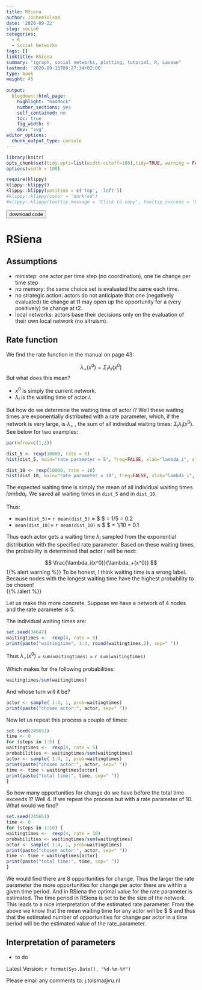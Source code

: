 ```yaml
---
title: RSiena
author: JochemTolsma
date: '2020-09-22'
slug: socio6
categories:
  - R
  - Social Networks
tags: []
linktitle: RSiena
summary: "igraph, social networks, plotting, tutorial, R, Lavaan"
lastmod: '2020-09-15T08:27:34+02:00'
type: book
weight: 45
 
output:
  blogdown::html_page:
    highlight: "haddock"
    number_sections: yes
    self_contained: no
    toc: true
    fig_width: 6
    dev: "svg"
editor_options: 
  chunk_output_type: console
---
```



<!--set global settings--> 
```r
library(knitr)
opts_chunk$set(tidy.opts=list(width.cutoff=100),tidy=TRUE, warning = FALSE, message = FALSE, cache=TRUE, attr.source = ".numberLines", class.source="highlightt")
options(width = 100)
```


<!--copy to clipboard-->
```r
require(klippy)
klippy::klippy()
klippy::klippy(position = c('top', 'left'))
#klippy::klippy(color = 'darkred')
#klippy::klippy(tooltip_message = 'Click to copy', tooltip_success = 'Done')
```
<!---
https://www.w3schools.com/w3css/w3css_buttons.asp
https://www.freecodecamp.org/news/a-quick-guide-to-styling-buttons-using-css-f64d4f96337f/
--->

<button onclick="window.location.href='static/index.Rmd';">download code</button>


# RSiena

## Assumptions

- ministep: one actor per time step (no coordination), one tie change per time step  
- no memory: the same choice set is evaluated the same each time.
- no strategic action: actors do not anticipate that one (negatively evaluated) tie change at t1 may open up the opportunity for a (very positively) tie change at t2. 
- local networks: actors base their decisions only on the evaluation of their own local network (no altruism). 

## Rate function

We find the rate function in the manual on page 43:

$$ \lambda_+(x^0)=\Sigma_i \lambda_i (x^0)$$ 
But what does this mean?  

- $x^0$ is simply the current network.  
- $\lambda_i$ is the waiting time of actor *i*.  

But how do we determine the waiting time of actor *i*? Well these waiting times are exponentially distributed with a rate parameter, which, if the network is very large, is  $\lambda_+$ , the sum of all individual waiting times: $\Sigma_i \lambda_i (x^0)$. See below for two examples: 

```r
par(mfrow=c(1,2))

dist_5 <- rexp(10000, rate = 5)
hist(dist_5, main="rate parameter = 5", freq=FALSE, xlab="lambda_i", xlim=c(0,2), ylim=c(0,9))

dist_10 <- rexp(10000, rate = 10)
hist(dist_10, main="rate parameter = 10", freq=FALSE, xlab="lambda_i", xlim=c(0,2), ylim=c(0,9))

```

The expected waiting time is simply the mean of all individual waiting times $lambda_i$. We saved all waiting times in `dist_5` and in `dist_10`. 

Thus:  

- `mean(dist_5)`= `r mean(dist_5)`  $\approx$ $ \frac{1}{\lambda_+} $ = 1/5 = 0.2  
- `mean(dist_10)`= `r mean(dist_10)` $\approx$ $ \frac{1}{\lambda_+} $ = 1/10 = 0.1

Thus each actor gets a waiting time $\lambda_i$ sampled from the exponential distribution with the specified rate parameter. Based on these waiting times, the probability is determined that actor *i* will be next: 


 $$ \frac{\lambda_i(x^0)}{\lambda_+(x^0)} $$
{{% alert warning %}}
To be honest, I think waiting time is a wrong label. Because nodes with the longest waiting time have the highest probability to be chosen!  
{{% /alert %}}

Let us make this more concrete. Suppose we have a network of 4 nodes and the rate parameter is 5. 

The individual waiting times are:  

```r
set.seed(34647)
waitingtimes <-  rexp(4, rate = 5)
print(paste("waitingtime", 1:4, round(waitingtimes,2), sep=" "))
```

Thus $\lambda_+(x^0)$ = `sum(waitingtimes)` = `r sum(waitingtimes)`

Which makes for the following probabilities: 

```r
waitingtimes/sum(waitingtimes)
```

And whose turn will it be?

```r
actor <- sample( 1:4, 1, prob=waitingtimes)
print(paste("chosen actor:", actor, sep=" "))
```

Now let us repeat this process a couple of times: 

```r
set.seed(245651)
time <- 0 
for (steps in 1:5) {
waitingtimes <-  rexp(4, rate = 5)
probabilities <- waitingtimes/sum(waitingtimes)
actor <- sample( 1:4, 1, prob=waitingtimes)
print(paste("chosen actor:", actor, sep=" "))
time <- time + waitingtimes[actor]
print(paste("total time:", time, sep=" "))
}

```

So how many opportunities for change do we have before the total time exceeds 1? Well 4. 
If we repeat the process but with a rate parameter of 10. What would we find? 

```r
set.seed(245651)
time <- 0 
for (steps in 1:10) {
waitingtimes <-  rexp(4, rate = 10)
probabilities <- waitingtimes/sum(waitingtimes)
actor <- sample( 1:4, 1, prob=waitingtimes)
print(paste("chosen actor:", actor, sep=" "))
time <- time + waitingtimes[actor]
print(paste("total time:", time, sep=" "))
}

```

We would find there are 8 opportunities for change. Thus the larger the rate parameter the more opportunities for change per actor there are within a given time period. And in RSiena the optimal value for the rate parameter is estimated. The time period in RSiena is set to be the size of the network. This leads to a nice interpretation of the estimated rate parameter. From the above we know that the mean waiting time for any actor will be $ \frac{1/rate_parameter} $ and thus that the estimated number
of opportunities for change per actor in a time period will be the estimated value of the rate_parameter. 

## Interpretation of parameters

- to do


Latest Version: `r format(Sys.Date(), "%d-%m-%Y")`

Please email any comments to: j.tolsma@ru.nl
